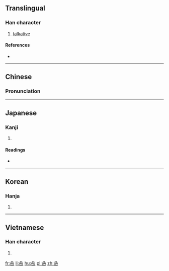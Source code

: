 ==Translingual==

===Han character===
{{Han char|rn=30|rad=口|as=09|sn=12|four=6077<sub>6</sub>|canj=口口口山 (RRRU)|ids=⿱[[品]][[山]]}}

# [[talkative]]

====References====
* {{Han ref|kx=0200.020|dkj=03975|dj=0421.170|hdz=10787.020|uh=55A6|ud=21926|bh=D877|bd=55415}}

----

==Chinese==
{{zh-forms}}

===Pronunciation===
{{zh-pron
|m=niè
|c=ngaam4
|mc=y
|oc=
|ma=
|cat=a
}}

----

==Japanese==

===Kanji===
{{ja-kanji|grade=|rs=口09}}

# {{defn|lang=ja|sort=口09}}

====Readings====
* {{ja-readings|on=[[じょう]] (jō), [[にょう]] (nyō)|kun=[[おしゃべり]] (oshaberi)}}

----

==Korean==

===Hanja===
{{ko-hanja|hangeul=엽|rv=yeop|mr=yŏp}}

# {{defn|lang=ko|sort=口09}}

----

==Vietnamese==

===Han character===
{{vi-hantu|[[nham]]|rs=口09}}

# {{defn|lang=vi|sort=口09}}

[[fr:喦]]
[[li:喦]]
[[hu:喦]]
[[pl:喦]]
[[zh:喦]]
